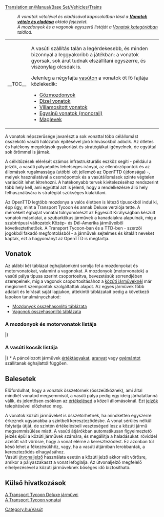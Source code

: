 [[Translation:en/Manual/Base Set/Vehicles/Trains]]
{{hu/Tartalomjegyzék}}
:''A vonatok vételével és eladásával kapcsolatban lásd a '''[[hu/Manual/Vonatok vétele és eladása|Vonatok vétele és eladása]]''' oktató fejezetet.''
:''A mozdonyok és a vagonok egyszerű listáját a [[:Category:hu/Vonatok|Vonatok kategóriában]] találod.''
{| align="left" cellpadding="8"
|- valign="center"
|__TOC__
| A vasúti szállítás talán a legérdekesebb, és minden bizonnyal a leggyakoribb a játékban: a vonatok gyorsak, sok árut tudnak elszállítani egyszerre, és viszonylag olcsóak is. 

Jelenleg a négyfajta [[hu/Manual/Vasút típusai|vasúton]] a vonatok öt fő fajtája közlekedik: 
* [[hu/Manual/Normál vasút|Gőzmozdonyok]]
* [[hu/Manual/Normál vasút|Dízel vonatok]]
* [[hu/Manual/Villamosított vasút|Villamosított vonatok]]
* [[hu/Manual/Base Set/Egysínű vasút|Egysínű vonatok (monorail)]]
* [[hu/Manual/Base Set/Maglev vasút|Maglevek]]
|}

A vonatok népszerűsége javarészt a sok vonattal több célállomást összekötő vasúti hálózatok építésével járó kihívásokból adódik. Az ötletes és hatékony megoldások gyakorlást és stratégiákat igényelnek, de egyúttal sok örömmel is járnak.

A célkitűzések elérését számos infrastrukturális eszköz segíti - például a jelzők, a vasúti pályaépítés lehetséges irányai, az ellenőrzőpontok és az állomások rugalmassága (utóbbi két jellemző az OpenTTD újdonsága) -, melyek használatával a csomópontok és a vasútállomások szinte végtelen variációit lehet létrehozni. A hatékonyabb tervek kivitelezéséhez rendszerint több hely kell, ami egyúttal azt is jelenti, hogy a rendelkezésre álló hely felhasználására is stratégiát szükséges kialakítani.

Az OpenTTD legtöbb mozdonya a valós életben is létező típusokból indul ki, épp úgy, mint a Transport Tycoon és annak Deluxe verziója tette. A mérsékelt éghajlat vonatai túlnyomórészt az Egyesült Királyságban készült vonatok másolatai, a szubarktikus járművek a kanadaiakra alapulnak, míg a szubtrópusi változatok Közép- és Dél-Amerika járműveiből következtethetőek. A Transport Tycoon-ban és a TTD-ben - szerzői jogokból fakadó megfontolásból - a járművek sejtelmes és kitalált neveket kaptak, ezt a hagyományt az OpenTTD is megtartja. 
== Vonatok ==
Az alábbi két táblázat éghajlatonként sorolja fel a mozdonyokat és motorvonatokat, valamint a vagonokat. A mozdonyok (motorvonatok) a vasúti pálya típusa szerint csoportosítva, bevezetésük sorrendjében szerepelnek, míg a vagonok csoportosításához a [[hu/Manual/Base Set/Vehicles/Közúti járművek|közúti járműveknél]] már megismert szempontok szolgáltattak alapot. Az egyes járművek főbb adatait és leírását saját lapjukon, áttekintő táblázatait pedig a következő lapokon tanulmányozhatod:
* [[hu/Manual/Base Set/Vehicles/Mozdonyok összehasonlító táblázata|Mozdonyok összehasonlító táblázata]]
* [[hu/Manual/Base Set/Vehicles/Vagonok összehasonlító táblázata|Vagonok összehasonlító táblázata]]
===A mozdonyok és motorvonatok listája===
{{hu/JárműTáblázat/Fejléc}}
{{en/VehicleTable/Header|Gőz}}
{{en/VehicleTable/Row|
*[[File:en/Kirbypaultank.png|Kirby Paul Tank Engine]][[hu/Manual/Base Set/Vehicles/Kirby Paul Tank|Kirby Paul Tank]]
*[[File:en/Chaneyjubilee.png|Chaney "Jubilee" Engine]][[hu/Manual/Base Set/Vehicles/Chaney "Jubilee"|Chaney "Jubilee"]]
*[[File:en/Ginzua4.png|Ginzu "A4" Engine]][[hu/Manual/Base Set/Vehicles/Ginzu "A4"|Ginzu "A4"]]
*[[File:en/Sh8p.png|SH "8P" Engine]][[hu/Manual/Base Set/Vehicles/SH "8P"|SH "8P"]]
|
*[[File:en/Wills280.png|Wills 2-8-0 Engine]][[hu/Manual/Base Set/Vehicles/Wills 2-8-0|Wills 2-8-0]]
|
*[[File:en/Wills280.png|Wills 2-8-0 Engine]][[hu/Manual/Base Set/Vehicles/Wills 2-8-0|Wills 2-8-0]]
|
*[[File:en/Powernautchoochoo.png|Ploddyphut Choo-Choo Engine]][[hu/Cammogó Csi-hu-hu|Cammogó Csi-hu-hu]]
*[[File:en/Ploddyphutchoochoo.png|Powernaut Choo-Choo Engine]][[hu/SemmiErő Csi-hu-hu|SemmiErő Csi-hu-hu]]
*[[File:en/Mightymoverchoochoo.png|Might Mover Choo-Choo Engine]][[hu/ErőGép Csi-hu-hu|ErőGép Csi-hu-hu]]
}}
{{en/VehicleTable/Header|Dízel}}
{{en/VehicleTable/Row|
*[[File:en/Manleymoreldmu.png|Manley-Morel DMU Engine]][[hu/Manual/Base Set/Vehicles/Manley-Morel DMU|Manley-Morel DMU]]
*[[File:en/Shhendry25.png|SH/Hendry "25" Engine]][[hu/Manual/Base Set/Vehicles/SH/Hendry "25"|SH/Hendry "25"]]
*[[File:en/Floss47.png|Floss "47" Engine]][[hu/Manual/Base Set/Vehicles/Floss "47"|Floss "47"]]
*[[File:en/Uu37.png|UU "37" Engine]][[hu/Manual/Base Set/Vehicles/UU "37"|UU "37"]]
*[[File:en/Sh125.png|SH "125" Engine]][[hu/Manual/Base Set/Vehicles/SH "125"|SH "125"]]
*[[File:en/Dash.png|"Dash" Engine]][[hu/Manual/Base Set/Vehicles/Dash|Dash]]
|
*[[File:en/Mjs250.png|MJS 250 Engine]][[hu/Manual/Base Set/Vehicles/MJS250|MJS250]]
*[[File:en/Kelling3100.png|Kelling 3100 Engine]][[hu/Manual/Base Set/Vehicles/Kelling 3100|Kelling 3100]]
*[[File:en/Cs4000.png|CS4000 Engine]][[hu/Manual/Base Set/Vehicles/CS4000|CS4000]]
*[[File:en/Cs2400.png|CS2400 Engine]][[hu/Manual/Base Set/Vehicles/CS2400|CS2400]]
*[[File:en/Mjs1000.png|MJS 1000 Engine]][[hu/Manual/Base Set/Vehicles/MJS 1000|MJS 1000]]
*[[File:en/Centennial.png|Centennial Engine]][[hu/Manual/Base Set/Vehicles/Centennial|Centennial]]
*[[File:en/Turnerturbo.png|Turner Turbo]][[hu/Manual/Base Set/Vehicles/Turner Turbo|Turner Turbo]]
|
*[[File:en/Mjs250.png|MJS 250 Engine]][[hu/Manual/Base Set/Vehicles/MJS250|MJS250]]
*[[File:en/Kelling3100.png|Kelling 3100 Engine]][[hu/Manual/Base Set/Vehicles/Kelling 3100|Kelling 3100]]
*[[File:en/Cs4000.png|CS4000 Engine]][[hu/Manual/Base Set/Vehicles/CS4000|CS4000]]
*[[File:en/Cs2400.png|CS2400 Engine]][[hu/Manual/Base Set/Vehicles/CS2400|CS2400]]
*[[File:en/Mjs1000.png|MJS 1000 Engine]][[hu/Manual/Base Set/Vehicles/MJS 1000|MJS 1000]]
*[[File:en/Centennial.png|Centennial Engine]][[hu/Manual/Base Set/Vehicles/Centennial|Centennial]]
*[[File:en/Turnerturbo.png|Turner Turbo]][[hu/Manual/Base Set/Vehicles/Turner Turbo|Turner Turbo]]
|
*[[File:en/Ploddyphutdiesel.png|Ploddyphut Diesel]][[hu/Cammogó Dízel|Cammogó Dízel]]
*[[File:en/Powernautdiesel.png|Powernaut Diesel]][[hu/SemmiErő Dízel|SemmiErő Dízel]]
}}
{{en/VehicleTable/Header|Elektromos}}
{{en/VehicleTable/Row|
*[[File:en/Sh30.png|SH "30" Engine]][[hu/Manual/Base Set/Vehicles/SH "30"|SH "30"]]
*[[File:en/Sh40.png|SH "40" Engine]][[hu/Manual/Base Set/Vehicles/SH "40"|SH "40"]]
*[[File:en/Tim.png|"T.I.M" Engine]][[hu/Manual/Base Set/Vehicles/T.I.M.|T.I.M.]]
*[[File:en/Asiastar.png|"Asiastar" Engine]][[hu/Manual/Base Set/Vehicles/AsiaStar|AsiaStar]]
|
nincs
|
nincs
|
nincs
}}
{{en/VehicleTable/Header|Egysínű}}
{{en/VehicleTable/Row|
*[[File:en/X2001.png|X2001 Monorail Engine]][[hu/Manual/Base Set/Vehicles/X2001|'X2001']]
*[[File:en/Millenniumz1.png|Milennium 'Z1' Monorail Engine]][[hu/Manual/Base Set/Vehicles/Millennium Z1|'Millennium Z1']]
|
*[[File:en/X2001.png|X2001 Monorail Engine]][[hu/Manual/Base Set/Vehicles/X2001|'X2001']]
*[[File:en/Millenniumz1.png|Milennium 'Z1' Monorail Engine]][[hu/Manual/Base Set/Vehicles/Millennium Z1|'Millennium Z1']]
|
*[[File:en/X2001.png|X2001 Monorail Engine]][[hu/Manual/Base Set/Vehicles/X2001|'X2001']]
*[[File:en/Millenniumz1.png|Milennium 'Z1' Monorail Engine]][[hu/Manual/Base Set/Vehicles/Millennium Z1|'Millennium Z1']]
|
*[[File:en/Wizzowowz99.png|Wizzowow 'Z99' Monorail Engine]][[hu/ZummDeGyors Z99|ZummDeGyors Z99]]
}}
{{en/VehicleTable/Header|MagLev}}
{{en/VehicleTable/Row|
*[[File:en/Lev1leviathan.png|MagLev Engine 1: Leviathan]][[hu/Manual/Base Set/Vehicles/Lev1 'Leviátán'|Lev1 'Leviátán']]
*[[File:en/Lev2cyclops.png|MagLev Engine 2: Cyclops]][[hu/Manual/Base Set/Vehicles/Lev2 'Küklopsz'|Lev2 'Küklopsz']]
*[[File:en/Lev3pegasus.png|MagLev Engine 3: Pegasus]][[hu/Manual/Base Set/Vehicles/Lev3 'Pegazus'|Lev3 'Pegazus']]
*[[File:en/Lev4chimaerarhead.png|MagLev Engine 4: Chimaera (front)]][[hu/Manual/Base Set/Vehicles/Lev4 'Kiméra'|Lev4 'Kiméra']]
|
*[[File:en/Lev1leviathan.png|MagLev Engine 1: Leviathan]][[hu/Manual/Base Set/Vehicles/Lev1 'Leviátán'|Lev1 'Leviátán']]
*[[File:en/Lev2cyclops.png|MagLev Engine 2: Cyclops]][[hu/Manual/Base Set/Vehicles/Lev2 'Küklopsz'|Lev2 'Küklopsz']]
*[[File:en/Lev3pegasus.png|MagLev Engine 3: Pegasus]][[hu/Manual/Base Set/Vehicles/Lev3 'Pegazus'|Lev3 'Pegazus']]
*[[File:en/Lev4chimaerarhead.png|MagLev Engine 4: Chimaera (front)]][[hu/Manual/Base Set/Vehicles/Lev4 'Kiméra'|Lev4 'Kiméra']]
|
*[[File:en/Lev1leviathan.png|MagLev Engine 1: Leviathan]][[hu/Manual/Base Set/Vehicles/Lev1 'Leviátán'|Lev1 'Leviátán']]
*[[File:en/Lev2cyclops.png|MagLev Engine 2: Cyclops]][[hu/Manual/Base Set/Vehicles/Lev2 'Küklopsz'|Lev2 'Küklopsz']]
*[[File:en/Lev3pegasus.png|MagLev Engine 3: Pegasus]][[hu/Manual/Base Set/Vehicles/Lev3 'Pegazus'|Lev3 'Pegazus']]
*[[File:en/Lev4chimaerarhead.png|MagLev Engine 4: Chimaera (front)]][[hu/Manual/Base Set/Vehicles/Lev4 'Kiméra'|Lev4 'Kiméra']]
|
*[[File:en/Wizzowowrocketeer.png|Toyland Wizzowow Rocketeer]][[hu/ZummDeGyors Rakéta|ZummDeGyors Rakéta]]
}}
|}
===A vasúti kocsik listája===
{{hu/JárműTáblázat/Fejléc}}
{{en/VehicleTable/Header|Utasokhoz és levelekhez}}
{{en/VehicleTable/Row|
*[[File:en/Passengercarriage.png|Standard Passenger Carriage]][[hu/Manual/Base Set/Vehicles/Személyvagon|Személyvagon]]
*[[File:en/Mailvan.png|Standard Mail Van]][[hu/Manual/Base Set/Vehicles/Levélszállító vagon|Levélszállító vagon]]
|
*[[File:en/Passengercarriage.png|Standard Passenger Carriage]][[hu/Manual/Base Set/Vehicles/Személyvagon|Személyvagon]]
*[[File:en/Mailvan.png|Standard Mail Van]][[hu/Manual/Base Set/Vehicles/Levélszállító vagon|Levélszállító vagon]]
|
*[[File:en/Passengercarriage.png|Standard Passenger Carriage]][[hu/Manual/Base Set/Vehicles/Személyvagon|Személyvagon]]
*[[File:en/Mailvan.png|Standard Mail Van]][[hu/Manual/Base Set/Vehicles/Levélszállító vagon|Levélszállító vagon]]
|
*[[File:en/Passengercarriage.png|Standard Passenger Carriage]][[hu/Manual/Base Set/Vehicles/Személyvagon|Személyvagon]]
*[[File:en/Mailvan.png|Standard Mail Van]][[hu/Manual/Base Set/Vehicles/Levélszállító vagon|Levélszállító vagon]]
}}
{{en/VehicleTable/Header|Általános rakományhoz}}
{{en/VehicleTable/Row|
*[[File:en/Oiltanker.png|Standard Oil Tanker]][[hu/Manual/Base Set/Vehicles/Olajszállító vagon|Olajszállító vagon]]
*[[File:en/Goodsvan.png|Standard Goods Van]][[hu/Manual/Base Set/Vehicles/Áruszállító vagon|Áruszállító vagon]]
*[[File:en/Grainhopper.png|Standard Grain Hopper]][[hu/Manual/Base Set/Vehicles/Gabonaszállító vagon|Gabonaszállító vagon]]
*[[File:en/Livestockvan.png|Standard Livestock Van]][[hu/Manual/Base Set/Vehicles/Állatszállító vagon|Állatszállító vagon]]
*[[File:en/Woodtruck.png|Standard Wood Truck]][[hu/Manual/Base Set/Vehicles/Faszállító vagon|Faszállító vagon]]
|
*[[File:en/Oiltanker.png|Standard Oil Tanker]][[hu/Manual/Base Set/Vehicles/Olajszállító vagon|Olajszállító vagon]]
*[[File:en/Goodsvan.png|Standard Goods Van]][[hu/Manual/Base Set/Vehicles/Áruszállító vagon|Áruszállító vagon]]
*[[File:en/Grainhopper.png|Standard Grain Hopper]][[hu/Manual/Base Set/Vehicles/Gabonaszállító vagon|Gabonaszállító vagon]]
*[[File:en/Livestockvan.png|Standard Livestock Van]][[hu/Manual/Base Set/Vehicles/Állatszállító vagon|Állatszállító vagon]]
*[[File:en/Woodtruck.png|Standard Wood Truck]][[hu/Manual/Base Set/Vehicles/Faszállító vagon|Faszállító vagon]]
|
*[[File:en/Oiltanker.png|Standard Oil Tanker]][[hu/Manual/Base Set/Vehicles/Olajszállító vagon|Olajszállító vagon]]
*[[File:en/Goodsvan.png|Standard Goods Van]][[hu/Manual/Base Set/Vehicles/Áruszállító vagon|Áruszállító vagon]]
*[[File:en/Grainhopper.png|Standard Grain Hopper]][[hu/Manual/Base Set/Vehicles/Gabonaszállító vagon|Gabonaszállító vagon]]
* -
*[[File:en/Woodtruck.png|Standard Wood Truck]][[hu/Manual/Base Set/Vehicles/Faszállító vagon|Faszállító vagon]]
|
*[[File:en/Colatanker.png|Toyland Cola Tanker]][[hu/Kólaszállító vagon|Kólaszállító vagon]]
*[[File:en/Sweetvan.png|Toyland Sweet Van]][[hu/Cukorkaszállító vagon|Cukorkaszállító vagon]]
*[[File:en/Batterytruck.png|Toyland Battery Truck]][[hu/Elemszállító vagon|Elemszállító vagon]]
*[[File:en/Toyvan.png|Toyland Toy Van]][[hu/Játékszállító vagon|Játékszállító vagon]]
*[[File:en/Candyflosshopper.png|Toyland Candyfloss Hopper]][[hu/Vattacukorszállító vagon|Vattacukorszállító vagon]]
}}
{{en/VehicleTable/Header|Hasonló rakományokhoz}}
{{en/VehicleTable/Row|
*[[File:en/Armouredvan.png|Standard Armoured Van]][[hu/Manual/Base Set/Vehicles/Páncélozott vagon|Páncélozott vagon]]
*[[File:en/Coaltruck.png|Standard Coal Truck]][[hu/Manual/Base Set/Vehicles/Szénszállító vagon|Szénszállító vagon]]
*[[File:en/Ironorehopper.png|Standard Iron Ore Hopper]][[hu/Manual/Base Set/Vehicles/Vasércszállító vagon|Vasércszállító vagon]]
*[[File:en/Steeltruck.png|Standard Steel Truck]][[hu/Manual/Base Set/Vehicles/Acélszállító vagon|Acélszállító vagon]]
* -
|
*[[File:en/Armouredvan.png|Standard Armoured Van]][[hu/Manual/Base Set/Vehicles/Páncélozott vagon|Páncélozott vagon]]
*[[File:en/Coaltruck.png|Standard Coal Truck]][[hu/Manual/Base Set/Vehicles/Szénszállító vagon|Szénszállító vagon]]
* -
*[[File:en/Papertruck.png|Tropical and Sub-arctic Paper Truck]][[hu/Manual/Base Set/Vehicles/Papírszállító vagon|Papírszállító vagon]]
*[[File:en/Foodvan.png|Tropical and Sub-arctic Food Van]][[hu/Manual/Base Set/Vehicles/Ételszállító vagon|Ételszállító vagon]]
|
*[[File:en/Armouredvan.png|Standard Armoured Van]][[hu/Manual/Base Set/Vehicles/Páncélozott vagon|Páncélozott vagon]]
* -
*[[File:en/Copperorehopper.png|Tropical Copper Ore Hopper]][[hu/Manual/Base Set/Vehicles/Rézércszállító vagon|Rézércszállító vagon]]
* -
*[[File:en/Foodvan.png|Tropical and Sub-arctic Food Van]][[hu/Manual/Base Set/Vehicles/Ételszállító vagon|Ételszállító vagon]]
|
* -
*[[File:en/Sugartruck.png|Toyland Sugar Truck]][[hu/Cukorszállító vagon|Cukorszállító vagon]]
* -
* -
* -
}}
{{en/VehicleTable/Header|Egyéb rakományhoz}}
{{en/VehicleTable/Row|
|
|
*[[File:en/Watertanker.png|Tropical Water Tanker]][[hu/Manual/Base Set/Vehicles/Vízszállító vagon|Vízszállító vagon]]
*[[File:en/Fruittruck.png|Tropical Fruit Truck]][[hu/Manual/Base Set/Vehicles/Gyümölcsszállító vagon|Gyümölcsszállító vagon]]
*[[File:en/Rubbertruck.png|Tropcial Rubber Truck]][[hu/Manual/Base Set/Vehicles/Gumiszállító vagon|Gumiszállító vagon]]
|
*[[File:en/Bubblevan.png|Toyland Bubble Van]][[hu/Buborékszállító vagon|Buborékszállító vagon]]
*[[File:en/Fuzzydrinktruck.png|Toyland Fuzzy Drink Truck]][[hu/Szénsavasital-szállító vagon|Szénsavasital-szállító vagon]]
*[[File:en/Plastictruck.png|Toyland Plastic Truck]][[hu/Műanyagszállító vagon|Műanyagszállító vagon]]
*[[File:en/Toffeehopper.png|Toyland Toffee Hopper]][[hu/Tejkaramellaszállító vagon|Tejkaramellaszállító vagon]]
}}
|}
<nowiki>*</nowiki> A páncélozott járművek [[hu/Manual/Base Set/Economy/Értéktárgyak|értéktágyakat]], [[hu/Manual/Base Set/Economy/Arany|aranyat]] vagy [[hu/Manual/Base Set/Economy/Gyémánt|gyémántot]] szállítanak éghajlattól függően.
{{en/-}}
==Balesetek==
Előfordulhat, hogy a vonatok összetörnek (összeütköznek), ami által mindkét vonatod megsemmisül, a vasúti pálya pedig egy ideig járhatatlanná válik, és jelentősen csökken az [[hu/Manual/Játéktechnika#Állomások értékelése|értékelésed]] a közeli állomásoknál. Ezt [[hu/Manual/Jelzők|jelzők]] telepítésével előzheted meg.

A vonatok közúti járműveket is összetörhetnek, ha mindketten egyszerre érkeznek ugyanabba a szintbeli kereszteződésbe. A vonat sérülés nélkül folytatja útját, de szintén értékelésbeli veszteséged lesz a közúti jármű megsemmisülése miatt. A vasúti átjárókban automatikusan figyelmeztető jelzés épül a közúti járművek számára, és megállítja a haladásukat: röviddel azelőtt vált vörösre, hogy a vonat elérné a kereszteződést. Ez azonban túl késő lehet a fékezésükhöz, vagy, ha a vasúti átjáróban lerobbantak, a kereszteződés elhagyásához.<br>Vasúti [[hu/Manual/Jelzők#Útvonaljelzők|útvonaljelző]] használata esetén a közúti jelző akkor vált vörösre, amikor a pályaszakaszt a vonat lefoglalja. Az útvonaljelző megfelelő elhelyezésével a közúti járműveknek bőséges idő biztosítható.
==Külső hivatkozások==
[http://hu.wikipedia.org/wiki/Transport_Tycoon_Deluxe#Járművek A Transport Tycoon Deluxe járművei]<br>
[http://vonattal-termeszetesen.blog.hu/2014/02/16/a_transport_tycoon_vonatai A Transport Tycoon vonatai]
[[Category:hu/Vasút]]